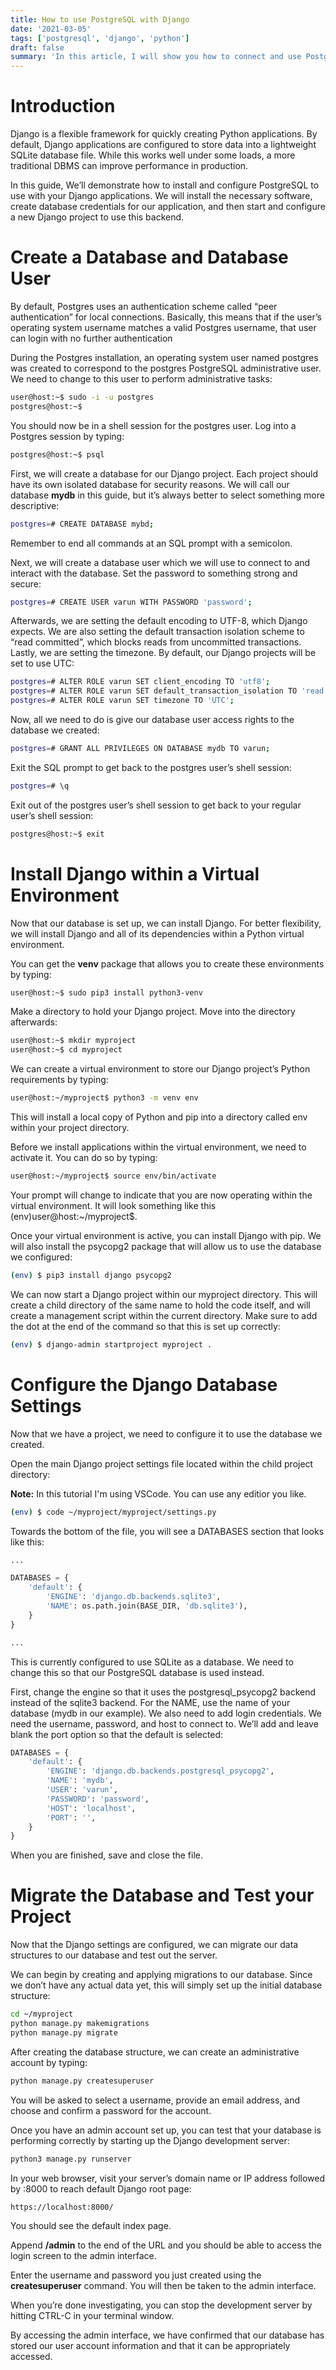 ```yaml
---
title: How to use PostgreSQL with Django
date: '2021-03-05'
tags: ['postgresql', 'django', 'python']
draft: false
summary: 'In this article, I will show you how to connect and use Postgres with Django a popular web framework for python.'
---
```


# Introduction

Django is a flexible framework for quickly creating Python applications. By default, Django applications are configured to store data into a lightweight SQLite database file. While this works well under some loads, a more traditional DBMS can improve performance in production.

In this guide, We’ll demonstrate how to install and configure PostgreSQL to use with your Django applications. We will install the necessary software, create database credentials for our application, and then start and configure a new Django project to use this backend.

# Create a Database and Database User

By default, Postgres uses an authentication scheme called “peer authentication” for local connections. Basically, this means that if the user’s operating system username matches a valid Postgres username, that user can login with no further authentication

During the Postgres installation, an operating system user named postgres was created to correspond to the postgres PostgreSQL administrative user. We need to change to this user to perform administrative tasks:

```bash
user@host:~$ sudo -i -u postgres
postgres@host:~$
```

You should now be in a shell session for the postgres user. Log into a Postgres session by typing:

```bash
postgres@host:~$ psql
```

First, we will create a database for our Django project. Each project should have its own isolated database for security reasons. We will call our database **mydb** in this guide, but it’s always better to select something more descriptive:

```bash
postgres=# CREATE DATABASE mybd;
```

Remember to end all commands at an SQL prompt with a semicolon.

Next, we will create a database user which we will use to connect to and interact with the database. Set the password to something strong and secure:

```bash
postgres=# CREATE USER varun WITH PASSWORD 'password';
```

Afterwards, we are setting the default encoding to UTF-8, which Django expects. We are also setting the default transaction isolation scheme to “read committed”, which blocks reads from uncommitted transactions. Lastly, we are setting the timezone. By default, our Django projects will be set to use UTC:

```bash
postgres=# ALTER ROLE varun SET client_encoding TO 'utf8';
postgres=# ALTER ROLE varun SET default_transaction_isolation TO 'read committed';
postgres=# ALTER ROLE varun SET timezone TO 'UTC';
```

Now, all we need to do is give our database user access rights to the database we created:

```bash
postgres=# GRANT ALL PRIVILEGES ON DATABASE mydb TO varun;
```

Exit the SQL prompt to get back to the postgres user’s shell session:

```bash
postgres=# \q
```

Exit out of the postgres user’s shell session to get back to your regular user’s shell session:

```bash
postgres@host:~$ exit
```

# Install Django within a Virtual Environment

Now that our database is set up, we can install Django. For better flexibility, we will install Django and all of its dependencies within a Python virtual environment.

You can get the **venv** package that allows you to create these environments by typing:

```bash
user@host:~$ sudo pip3 install python3-venv
```

Make a directory to hold your Django project. Move into the directory afterwards:

```bash
user@host:~$ mkdir myproject
user@host:~$ cd myproject
```

We can create a virtual environment to store our Django project’s Python requirements by typing:

```bash
user@host:~/myproject$ python3 -m venv env
```

This will install a local copy of Python and pip into a directory called env within your project directory.

Before we install applications within the virtual environment, we need to activate it. You can do so by typing:

```bash
user@host:~/myproject$ source env/bin/activate
```

Your prompt will change to indicate that you are now operating within the virtual environment. It will look something like this (env)user@host:~/myproject$.

Once your virtual environment is active, you can install Django with pip. We will also install the psycopg2 package that will allow us to use the database we configured:

```bash
(env) $ pip3 install django psycopg2
```

We can now start a Django project within our myproject directory. This will create a child directory of the same name to hold the code itself, and will create a management script within the current directory. Make sure to add the dot at the end of the command so that this is set up correctly:

```bash
(env) $ django-admin startproject myproject .
```

# Configure the Django Database Settings

Now that we have a project, we need to configure it to use the database we created.

Open the main Django project settings file located within the child project directory:

**Note:** In this tutorial I'm using VSCode. You can use any editior you like.

```bash
(env) $ code ~/myproject/myproject/settings.py
```

Towards the bottom of the file, you will see a DATABASES section that looks like this:

```py
...

DATABASES = {
    'default': {
        'ENGINE': 'django.db.backends.sqlite3',
        'NAME': os.path.join(BASE_DIR, 'db.sqlite3'),
    }
}

...
```

This is currently configured to use SQLite as a database. We need to change this so that our PostgreSQL database is used instead.

First, change the engine so that it uses the postgresql_psycopg2 backend instead of the sqlite3 backend. For the NAME, use the name of your database (mydb in our example). We also need to add login credentials. We need the username, password, and host to connect to. We’ll add and leave blank the port option so that the default is selected:

```py
DATABASES = {
    'default': {
        'ENGINE': 'django.db.backends.postgresql_psycopg2',
        'NAME': 'mydb',
        'USER': 'varun',
        'PASSWORD': 'password',
        'HOST': 'localhost',
        'PORT': '',
    }
}
```

When you are finished, save and close the file.

# Migrate the Database and Test your Project

Now that the Django settings are configured, we can migrate our data structures to our database and test out the server.

We can begin by creating and applying migrations to our database. Since we don’t have any actual data yet, this will simply set up the initial database structure:

```bash
cd ~/myproject
python manage.py makemigrations
python manage.py migrate
```

After creating the database structure, we can create an administrative account by typing:

```bash
python manage.py createsuperuser
```

You will be asked to select a username, provide an email address, and choose and confirm a password for the account.

Once you have an admin account set up, you can test that your database is performing correctly by starting up the Django development server:

```bash
python3 manage.py runserver
```

In your web browser, visit your server’s domain name or IP address followed by :8000 to reach default Django root page:

```bash
https://localhost:8000/
```

You should see the default index page.

Append **/admin** to the end of the URL and you should be able to access the login screen to the admin interface.

Enter the username and password you just created using the **createsuperuser** command. You will then be taken to the admin interface.

When you’re done investigating, you can stop the development server by hitting CTRL-C in your terminal window.

By accessing the admin interface, we have confirmed that our database has stored our user account information and that it can be appropriately accessed.
